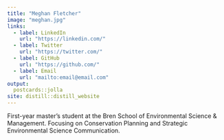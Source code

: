 ```yaml
---
title: "Meghan Fletcher"
image: "meghan.jpg"
links:
  - label: LinkedIn
    url: "https://linkedin.com/"
  - label: Twitter
    url: "https://twitter.com/"
  - label: GitHub
    url: "https://github.com/"
  - label: Email
    url: "mailto:email@email.com"
output:
  postcards::jolla
site: distill::distill_website
---
```

 
First-year master's student at the Bren School of Environmental Science & Management. Focusing on Conservation Planning and Strategic Environmental Science Communication.
 